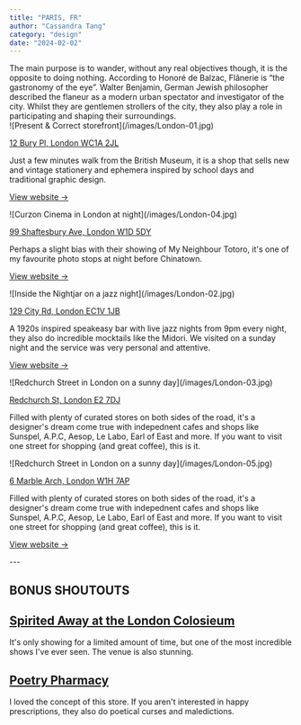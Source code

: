 ```yaml
---
title: "PARIS, FR"
author: "Cassandra Tang"
category: "design"
date: "2024-02-02"
---
```


<CityInfo
  firstTitle="Type" 
  firstDescription="A short city break over the weekend from Friday to Monday"
  secondTitle="Weather"
  secondDescription="Mild 10-15°C with light rain"
/>

<ContentContainer>
The main purpose is to wander, without any real objectives though, it is the opposite
to doing nothing. According to Honoré de Balzac, Flânerie is “the gastronomy of the eye”.
Walter Benjamin, German Jewish philosopher described the flaneur as a modern urban spectator
and investigator of the city. Whilst they are gentlemen strollers of the city, they also play
a role in participating and shaping their surroundings.

<Section>
<ImageWithText>
![Present & Correct storefront](/images/London-01.jpg)
 <IconWithText
        icon="heroicons:shopping-bag"
        text="Present & Correct, Holborn"
        iconSize={16}
        textSize="14px"
        color="#AB8011"
      />

[12 Bury Pl, London WC1A 2JL](https://maps.app.goo.gl/eoyEW7YoFz9MriRZ6)

</ImageWithText>

Just a few minutes walk from the British Museum, it is a shop that sells new and vintage stationery and ephemera inspired by school days and traditional graphic design.

[View website →](https://www.presentandcorrect.com/)

</Section>

<Section>
<ImageWithText>
![Curzon Cinema in London at night](/images/London-04.jpg)
 <IconWithText
        icon="heroicons:camera"
        text="Curzon Cinema, Soho"
        iconSize={16}
        textSize="14px"
        color="#AB8011"
      />

[99 Shaftesbury Ave, London W1D 5DY](https://g.co/kgs/ixpWdzs)

</ImageWithText>

Perhaps a slight bias with their showing of My Neighbour Totoro, it's one of my favourite photo stops at night before Chinatown.

[View website →](https://www.curzon.com/venues/soho/)

</Section>

<Section>
<ImageWithText>
![Inside the Nightjar on a jazz night](/images/London-02.jpg)
 <IconWithText
        icon="heroicons:beaker"
        text="Nightjar, Shoreditch"
        iconSize={16}
        textSize="14px"
        color="#AB8011"
      />

[129 City Rd, London EC1V 1JB](https://g.co/kgs/gLsVd5h)

</ImageWithText>

A 1920s inspired speakeasy bar with live jazz nights from 9pm every night, they also do incredible mocktails like the Midori. We visited on a sunday night and the service was very personal and attentive.

[View website →](https://www.barnightjar.com/shoreditch-reservations)

</Section>

<Section>
<ImageWithText>
![Redchurch Street in London on a sunny day](/images/London-03.jpg)
 <IconWithText
        icon="heroicons:building-storefront"
        text="Redchurch Street, Shoreditch"
        iconSize={16}
        textSize="14px"
        color="#AB8011"
      />

[Redchurch St, London E2 7DJ](https://g.co/kgs/VZJd8ht)

</ImageWithText>

Filled with plenty of curated stores on both sides of the road, it's a designer's dream come true with indepednent cafes and shops like Sunspel, A.P.C, Aesop, Le Labo, Earl of East and more. If you want to visit one street for shopping (and great coffee), this is it.

</Section>

<Section>
<ImageWithText>
![Redchurch Street in London on a sunny day](/images/London-05.jpg)
 <IconWithText
        icon="heroicons:bolt"
        text="Frameless, Marble Arch"
        iconSize={16}
        textSize="14px"
        color="#AB8011"
      />

[6 Marble Arch, London W1H 7AP](https://g.co/kgs/VZJd8ht)

</ImageWithText>

Filled with plenty of curated stores on both sides of the road, it's a designer's dream come true with indepednent cafes and shops like Sunspel, A.P.C, Aesop, Le Labo, Earl of East and more. If you want to visit one street for shopping (and great coffee), this is it.

[View website →](https://frameless.com/)

<Section>
---
</Section>

# BONUS SHOUTOUTS

## [Spirited Away at the London Colosieum](https://www.barnightjar.com/shoreditch-reservations)
It's only showing for a limited amount of time, but one of the most incredible shows I've ever seen. The venue is also stunning.

## [Poetry Pharmacy](https://www.poetrypharmacy.co.uk/)
I loved the concept of this store. If you aren't interested in happy prescriptions, they also do poetical curses and maledictions.

</Section>

</ContentContainer>
